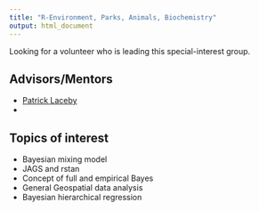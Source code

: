 ```yaml
--- 
title: "R-Environment, Parks, Animals, Biochemistry"
output: html_document
---
```


Looking for a volunteer who is leading this special-interest group.

## Advisors/Mentors

* [Patrick Laceby](mailto:patrick.laceby@gov.ab.ca) 
* 


## Topics of interest

* Bayesian mixing model
* JAGS and rstan 
* Concept of full and empirical Bayes
* General Geospatial data analysis
* Bayesian hierarchical regression 

